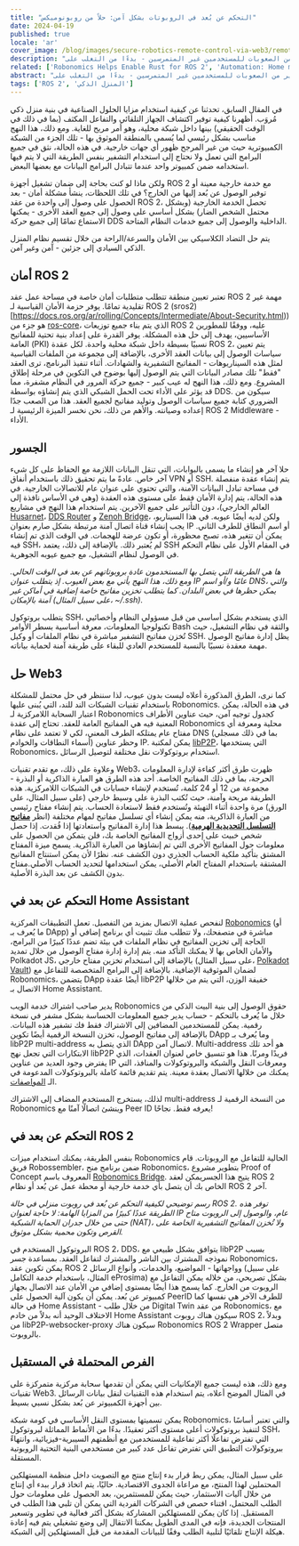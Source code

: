 ```yaml
---
title: "التحكم عن بُعد في الروبوتات بشكل آمن: حلاً من روبونوميكس"
date: 2024-04-19
published: true
locale: 'ar'
cover_image: /blog/images/secure-robotics-remote-control-via-web3/remote_control_cover.png
description: "الاتصال والتحكم عن بُعد في جهازك الذكي الخاص هو ميزة شائعة جدًا بين المستخدمين. ومع ذلك، فإن مثل هذه المهمة البسيطة تسبب الكثير من الصعوبات للمستخدمين غير المتمرسين - بدءًا من التغلب على NAT وصولاً إلى قضايا الأمان. في مقال جديد، سنوضح كيف يمكن التغلب على هذه الصعوبات بمساعدة روبونوميكس."
related: ['Robonomics Helps Enable Rust for ROS 2', 'Automation: Home meets Industrial']
abstract: "الاتصال والتحكم عن بُعد في جهازك الذكي الخاص هو ميزة شائعة جدًا بين المستخدمين. ومع ذلك، فإن مثل هذه المهمة البسيطة تسبب الكثير من الصعوبات للمستخدمين غير المتمرسين - بدءًا من التغلب على NAT وصولاً إلى قضايا الأمان. في مقال جديد، سنوضح كيف يمكن التغلب على هذه الصعوبات بمساعدة روبونوميكس."
tags: ['ROS 2', 'المنزل الذكي']
---
```


في المقال السابق، تحدثنا عن كيفية استخدام مزايا الحلول الصناعية في بنية منزل ذكي مُروَب. أظهرنا كيفية توفير اكتشاف الجهاز التلقائي والتفاعل المكثف (بما في ذلك في الوقت الحقيقي) بينها داخل شبكة محلية، وهو أمر مريح للغاية. ومع ذلك، هذا النهج مناسب بشكل رئيسي لما يُسمى بالمنطقة الموثوق بها - تلك الجزء من الشبكة الكمبيوترية حيث من غير المرجح ظهور أي جهات خارجية. في هذه الحالة، نثق في جميع البرامج التي تعمل ولا نحتاج إلى استخدام التشفير بنفس الطريقة التي لا يتم فيها استخدامه ضمن كمبيوتر واحد عندما تتبادل البرامج البيانات مع بعضها البعض.

ولكن ماذا لو كنت بحاجة إلى ضمان تشغيل أجهزة ROS 2 مع خدمة خارجية معينة أو توفير الوصول عن بُعد إليها من الخارج؟ في تلك اللحظات، ينشأ مشكلة أمان - بعد الحصول على وصول إلى واحدة من عقد ROS 2، تحصل الخدمة الخارجية (وبشكل محتمل الشخص الضار) بشكل أساسي على وصول إلى جميع العقد الأخرى - يمكنها الاستماع تمامًا إلى جميع حركة DDS الداخلية والوصول إلى جميع خدمات النظام المتاحة.

يتم حل التضاد الكلاسيكي بين الأمان والسرعة/الراحة من خلال تقسيم نظام المنزل الذكي السيادي إلى جزئين - آمن وغير آمن.

## أمان ROS 2

تعتبر تعيين منطقة تتطلب متطلبات أمان خاصة في مساحة عمل عقد ROS 2 مهمة غير تقليدية تمامًا. يوفر حزمة الأمان القياسية لـ ROS 2 (sros2) [https://docs.ros.org/ar/rolling/Concepts/Intermediate/About-Security.html)) هو جزء من [ros-core](https://ros.org/reps/rep-2001.html#id32)، الذي يتم بناء جميع توزيعات ROS 2 عليه، ووفقًا للمطورين الأساسيين، يهدف إلى حل هذه المشكلة. يوفر القدرة على إعداد بنية تحتية للمفاتيح العامة (PKI) نسبيًا بسيطة داخل شبكة محلية واحدة. لكل عقدة ROS 2، يتم تعيين سياسات الوصول إلى بيانات العقد الأخرى، بالإضافة إلى مجموعة من الملفات القياسية لمثل هذه السيناريوهات - المفاتيح التشفيرية والشهادات. أثناء تنفيذ البرنامج، ترى العقد "فقط" تلك مصادر البيانات التي يتم الوصول إليها بوضوح في التكوين في مرحلة إطلاق المشروع. ومع ذلك، هذا النهج له عيب كبير - جميع حركة المرور في النظام مشفرة، مما قد يؤثر على الأداء تحت الحمل الشبكي الذي يتم إنشاؤه بواسطة DDS. سيكون من الضروري كتابة جميع سياسات الوصول وتوليد مفاتيح لجميع العقد. هذا من الصعب جدًا إعداده وصيانته. والأهم من ذلك، نحن نخسر الميزة الرئيسية لـ ROS 2 Middleware - الأداء.

## الجسور

حلا آخر هو إنشاء ما يسمى بالبوابات، التي تنقل البيانات اللازمة مع الحفاظ على كل شيء آخر خاص. عادةً ما يتم تحقيق ذلك باستخدام أنفاق VPN أو SSH. يتم إنشاء عقدة منفصلة في مساحة تبادل البيانات الآمنة، والتي تحتوي على عنوان عام للاتصالات الخارجية. في هذه الحالة، يتم إدارة الأمان فقط على مستوى هذه العقدة (وهي في الأساس نافذة إلى العالم الخارجي)، دون التأثير على جميع الآخرين. يتم استخدام هذا النهج في مشاريع [Husarnet](https://github.com/husarnet/husarnet)، [DDS Router](https://github.com/eProsima/DDS-Router) و [Zenoh Bridge](https://github.com/eclipse-zenoh/zenoh-plugin-ros2dds)، ولكن لديه أيضًا عيوبه. في هذا السيناريو، يجب إنشاء قناة اتصال آمنة مرتبطة بشكل صارم بعنوان IP أو اسم النطاق للطرف الثاني. يمكن أن تتغير هذه، تصبح محظورة، أو تكون عرضة للهجمات. في الوقت الذي تم إنشاء فيه SSH، لم يُعتبر ذلك. بالإضافة إلى ذلك، يعتمد SSH في المقام الأول على نظام التحكم في الوصول لنظام التشغيل، مع جميع عيوبه الجوهرية.

<RbImage zoom src="/blog/images/secure-robotics-remote-control-via-web3/remote_control_legacy_approach.png" alt="التحكم عن بُعد الكلاسيكي عبر عنوان IP عام و SSH/VPN" />

*ها هي الطريقة التي يتصل بها المستخدمون عادة بروبوتاتهم عن بعد في الوقت الحالي. ومع ذلك، هذا النهج يأتي مع بعض العيوب. إذ يتطلب عنوان IP عامًا و/أو اسم DNS، والتي يمكن حظرها في بعض البلدان. كما يتطلب تخزين مفاتيح خاصة إضافية في أماكن غير آمنة بالإمكان (على سبيل المثال، ~/.ssh).*

يتطلب بروتوكول SSH، الذي يستخدم بشكل أساسي من قبل مسؤولي النظام وأخصائيي تكنولوجيا المعلومات، معرفة أساسية بسطر الأوامر Bash والثقة في نظام التشغيل، حيث تُخزن مفاتيح التشفير مباشرة في نظام الملفات أو وكيل SSH. يظل إدارة مفاتيح الوصول مهمة معقدة نسبيًا بالنسبة للمستخدم العادي للبقاء على طريقة آمنة لحماية بياناته.

## حل Web3

كما نرى، الطرق المذكورة أعلاه ليست بدون عيوب، لذا سننظر في حل محتمل للمشكلة باستخدام تقنيات الشبكات الند للند، التي يُبنى عليها Robonomics. في هذه الحالة، يمكن اعتبار السحابة اللامركزية لـ Robonomics كجدول توجيه آمن، حيث عناوين الأطراف المعنية فيه هي المفاتيح العامة للعقد. تحتاج إلى عقدة Robonomics محلية ومعرفة أي مفتاح عام يمتلكه الطرف المعني، لكي لا تعتمد على نظام DNS (بما في ذلك مسجلي أسماء النطاقات والخوادم) وحظر عناوين IP. يمكن لمكتبة [libP2P](https://libp2p.io/)، التي يستخدمها Robonomics، استخدام بروتوكولات نقل مختلفة لتوصيل الرسائل.

وعلاوة على ذلك، مع تقدم تقنيات Web3، ظهرت طرق أكثر كفاءة لإدارة المعلومات الحرجة، بما في ذلك المفاتيح الخاصة. أحد هذه الطرق هو العبارة الذاكرية أو البذرة - مجموعة من 12 أو 24 كلمة، تُستخدم لإنشاء حسابات في الشبكات اللامركزية. هذه الطريقة مريحة وآمنة، حيث تُكتب البذرة على وسيط خارجي (على سبيل المثال، على الورق) مرة واحدة أثناء التهيئة وتُستخدم فقط لاستعادة الحساب. يتم إنشاء مفتاح رئيسي من العبارة الذاكرية، منه يمكن إنشاء أي تسلسل مفاتيح لمهام مختلفة (انظر **[مفاتيح التسلسل التحديدية الهرمية](https://docs.substrate.io/reference/command-line-tools/subkey/#hierarchical-deterministic-keys)**). يبسط هذا إدارة المفاتيح واستعادتها إذا فُقدت. إذا حصل شخص خبيث على إحدى أزواج المفاتيح الخاصة بك، فلن يتمكن من الحصول على معلومات حول المفاتيح الأخرى التي تم إنشاؤها من العبارة الذاكرية. يسمح ميزة المفتاح المشتق بتأكيد ملكية الحساب الجذري دون الكشف عنه. نظرًا لأن يمكن استنتاج المفاتيح المشتقة باستخدام المفتاح العام الأصلي، يمكن استخدامها لتحديد الحساب الأصلي.مفتاح بدون الكشف عن بعد البذرة الأصلية.

## التحكم عن بعد في Home Assistant

لنفحص عملية الاتصال بمزيد من التفصيل. تعمل التطبيقات المركزية [Robonomics](https://robonomics.app/) (أو ما يُعرف بـ DApp) مباشرة في متصفحك، ولا تتطلب منك تثبيت أي برنامج إضافي أو الحاجة إلى تخزين المفاتيح في نظام الملفات في بيئة تضم عددًا كبيرًا من البرامج، والأمان الخاص بها لا يمكنك التأكد منه. يتم إدارة إدارة مفتاح الوصول من خلال تمديد Polkadot JS، بالإضافة إلى استخدام تخزين مفتاح خارجي (على سبيل المثال، [Polkadot Vault](https://wiki.polkadot.network/docs/polkadot-vault)) لضمان الموثوقية الإضافية. بالإضافة إلى البرامج المتخصصة للتفاعل مع Robonomics، يتضمن DApp أيضًا عقدة libP2P خفيفة الوزن، التي يتم من خلالها الاتصال بـ Home Assistant.

<RbImage zoom src="/blog/images/secure-robotics-remote-control-via-web3/robonomics_home_assistant_usecase.png" alt="Home Assistant Remote Control" />

يدير صاحب اشتراك خدمة الويب Robonomics حقوق الوصول إلى بنية البيت الذكي من خلال ما يُعرف بالتحكم - حساب يدير جميع المعلومات الحساسة بشكل مشفر في نسخة رقمية. يمكن للمستخدمين المضافين إلى الاشتراك فقط فك تشفير هذه البيانات. بالإضافة إلى مفاتيح الوصول، تخزن النسخة الرقمية أيضًا تكوين DApp وما يُعرف بـ libP2P multi-address الذي يتصل به DApp لاتصال آمن. Multi-address هو أحد تلك الابتكارات التي تجعل نهج libP2P فريدًا ومرنًا. هذا هو تنسيق خاص لعنوان العقدات، الذي يفترض وجود العديد من عناوين IP ومعرفات النقل والشبكة والبروتوكولات والمنافذ، التي يمكنك من خلالها الاتصال بعقدة معينة. يتم تقديم قائمة كاملة بالبروتوكولات المدعومة في الـ [المواصفات](https://github.com/multiformats/multiaddr/blob/master/protocols.csv).

لذلك، يستخرج المستخدم المضاف إلى الاشتراك multi-address من النسخة الرقمية لـ Robonomics وينشئ اتصالًا آمنًا مع Peer ID يعرفه فقط. نجاحًا!

## التحكم عن بعد في ROS 2

بنفس الطريقة، يمكنك استخدام ميزات Robonomics الحالية للتفاعل مع الروبوتات. قام فريق Robossembler، ضمن برنامج منح Robonomics، بتطوير مشروع Proof of Concept المعروف باسم [Robonomics Bridge](https://gitlab.com/robossembler/robonomics_bridge). يتيح هذا الجسريمكن لعقد ROS 2 الخاص بك أن يتصل بأي خدمة خارجية أو محطة عمل عن بُعد أو نظام ROS 2 آخر.

<RbImage zoom src="/blog/images/secure-robotics-remote-control-via-web3/robonomics_ros2_usecase.png" alt="التحكم عن بُعد في ROS 2 باستخدام Robonomics" />

*رسم توضيحي لكيفية التحكم عن بُعد في روبوت منزلي في حالة ROS 2. توفر هذه الطريقة عددًا كبيرًا من المزايا الهامة: لا حاجة لعنوان IP عام، والوصول إلى الروبوت متاح حتى من خلال جدران الحماية الشبكية (NAT)، ولا تُخزن المفاتيح التشفيرية الخاصة على القرص وتكون محمية بشكل موثوق.*

البروتوكول المستخدم في ROS 2، DDS، يتوافق بشكل طبيعي مع libP2P بسبب نموذجه المشترك بين الناشر والمشترك لتفاعل العقد. بمساعدة جسر Robonomics، يمكن تكوين عقد ROS 2 وواجهاتها - المواضيع، والخدمات، وأنواع الرسائل (على سبيل المثال، باستخدام خدمة التكامل eProsima) بشكل تصريحي، من خلاله يمكن التفاعل مع الروبوت من الخارج. كما يسمح هذا أيضًا بمستوى إضافي من الأمان عند الاتصال بجهاز كمبيوتر عن بُعد. يمكن أن يكون آلية الحصول على PeerID للطرف الآخر هي نفسها كما في حالة Home Assistant - من خلال طلب Digital Twin من عقد Robonomics، مع الاختلاف الوحيد أنه بدلاً من خادم Home Assistant سيكون هناك روبوت ROS 2، وبدلاً من libP2P-websocker-proxy سيكون هناك Robonomics ROS 2 Wrapper متصل بالروبوت.

## الفرص المحتملة في المستقبل

ومع ذلك، هذه ليست جميع الإمكانيات التي يمكن أن تقدمها سحابة مركزية متمركزة على تقنيات Web3. في المثال الموضح أعلاه، يتم استخدام هذه التقنيات لنقل بيانات الرسائل بين أجهزة الكمبيوتر عن بُعد بشكل نسبي بسيط.

يمكن تسميتها بمستوى النقل الأساسي في كومة شبكة Robonomics، والتي تعتبر أساسًا لتنفيذ بروتوكولات أعلى مستوى أكثر تعقيدًا. بدءًا من الأنماط المماثلة لبروتوكول SSH، التي تفترض تفاعلًا أكثر تفاعلية للمستخدمين مع أنظمتهم السيبرية-فيزيائية، وانتهاءً ببروتوكولات التطبيق التي تفترض تفاعل عدد كبير من مستخدمي البنية التحتية الروبوتية المستقلة.

على سبيل المثال، يمكن ربط قرار بدء إنتاج منتج مع التصويت داخل منظمة المستهلكين المحتملين لهذا المنتج، مع مراعاة الجدوى الاقتصادية. حاليًا، يتم اتخاذ قرار ببدء أي إنتاج من خلال آليات الاستثمار، حيث يمكن للمستثمرين، بعد الحصول على معلومات حول الطلب المحتمل، اقتناء حصص في الشركات الفردية التي يمكن أن تلبي هذا الطلب في المستقبل. إذا كان يمكن للمستهلكين المشاركة بشكل أكثر فعالية في تطوير وتسعير المنتجات الجديدة، فإنه في المدى الطويل يمكننا الانتقال إلى وضع تشغيلي يتم فيه إعادة هيكلة الإنتاج تلقائيًا لتلبية الطلب وفقًا للبيانات المقدمة من قبل المستهلكين إلى الشبكة.